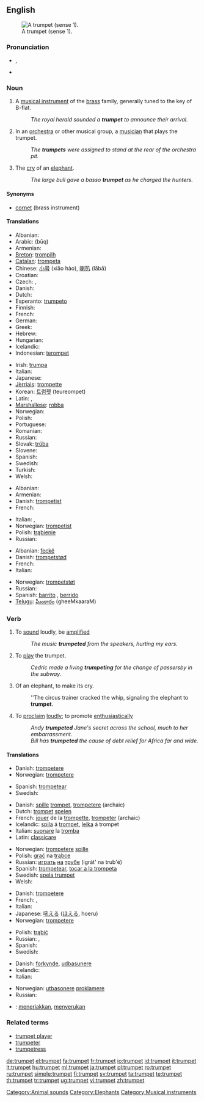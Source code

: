 {{wikipedia}}
==English==
[[Image:Trumpet.jpg|thumb|right|A trumpet (sense 1).]]

===Pronunciation===
* {{IPA|/ˈtrʌmpət/}}, {{SAMPA|/"trVmp@t/}}
* {{audio|En-us-trumpet.ogg|Audio (US)}}

===Noun===
{{en-noun}}

# A [[musical instrument]] of the [[brass]] family, generally tuned to the key of B-flat.
#: ''The royal herald sounded a '''trumpet''' to announce their arrival.''
# In an [[orchestra]] or other musical group, a [[musician]] that plays the trumpet.
#: ''The '''trumpets''' were assigned to stand at the rear of the orchestra pit.''
# The [[cry]] of an [[elephant]].
#: ''The large bull gave a basso '''trumpet''' as he charged the hunters.''

====Synonyms====
* [[cornet]] (brass instrument)

====Translations====
{{trans-top|brass instrument}}
* Albanian: {{t+|sq|bori|xs=Albanian}}
* Arabic: {{Arab|[[بوق]]}} (būq) {{m}}
* Armenian: {{t-|hy|շեփոր|tr=šep'or|sc=Armn|xs=Armenian}}
* [[Breton]]: [[trompilh]]
* [[Catalan]]: [[trompeta]] {{f}}
* Chinese: [[小号]] (xiǎo hào), [[喇叭]] (lǎbā)
* Croatian: {{t-|hr|truba|f}}
* Czech: {{t-|cs|trubka|f}}, {{t-|cs|trumpeta|f}}
* Danish: {{t-|da|trompet|c}}
* Dutch: {{t+|nl|trompet|f}}
* Esperanto: [[trumpeto]]
* Finnish: {{t+|fi|trumpetti}}
* French: {{t+|fr|trompette|f}}
* German: {{t+|de|Trompete|f}}
* Greek: {{t+|el|τρομπέτα|f|tr=trompéta|sc=Grek}}
* Hebrew: {{t+|he|חצוצרה|f|alt=חֲצוֹצְרָה|sc=Hebr}}
* Hungarian: {{t+|hu|trombita}}
* Icelandic: {{t-|is|trompet|m}}
* Indonesian: [[terompet]]
{{trans-mid}}
* Irish: [[trumpa]] {{m}}
* Italian: {{t+|it|tromba|f}}
* Japanese: {{t+|ja|トランペット|tr=torampetto|sc=Jpan}}
* [[Jèrriais]]: [[trompette]] {{f}}
* Korean: [[트럼펫]] (teureompet)
* Latin: {{t-|la|buccina}}, {{t-|la|trumpeta}}
* [[Marshallese]]: [[robba]]
* Norwegian: {{t+|no|trompet|m}}
* Polish: {{t-|pl|trąbka|f}}
* Portuguese: {{t+|pt|trombeta|f}}
* Romanian: {{t+|ro|trompetă|f}}
* Russian: {{t+|ru|труба|f|tr=trubá|sc=Cyrl}}
* Slovak: [[trúba]] {{f}}
* Slovene: {{t+|sl|trobenta|f}}
* Spanish: {{t+|es|trompeta|f}}
* Swedish: {{t+|sv|trumpet|c}}
* Turkish: {{t+|tr|trampet}}
* Welsh: {{t-|cy|utgorn|m|xs=Welsh}}
{{trans-bottom}}

{{trans-top|musician playing a trumpet}}
* Albanian: {{t+|sq|borizan|xs=Albanian}}
* Armenian: {{t|hy|շեփորահար|tr=šep'orahar|sc=Armn|xs=Armenian}}
* Danish: [[trompetist]]
* French: {{t+|fr|trompettiste}}
{{trans-mid}}
* Italian: {{t+|it|tromba|f}}, {{t-|it|trombettista|m}}
* Norwegian: [[trompetist]] {{m}}
* Polish: [[trąbienie]] {{n}}
* Russian: {{t+|ru|трубач|m|tr=trubáč|sc=Cyrl}}
{{trans-bottom}}

{{trans-top|elephant noise}}
* Albanian: [[feçkë]]
* Danish: [[trompetstød]]
* French: {{t+|fr|barrissement}}
* Italian: {{t-|it|barrito|m}}
{{trans-mid}}
* Norwegian: [[trompetstøt]] {{n}}
* Russian: {{t+|ru|рев|m|sc=Cyrl}}
* Spanish: [[barrito]] {{m}}, [[berrido]] {{m}}
* [[Telugu]]: [[ఘీంకారం]] (gheeMkaaraM)
{{trans-bottom}}

===Verb===
{{en-verb}}

# {{intransitive}} To [[sound]] loudly, be [[amplified]]
#: ''The music '''trumpeted''' from the speakers, hurting my ears.''
# {{intransitive}} To [[play]] the trumpet.
#: ''Cedric made a living '''trumpeting''' for the change of passersby in the subway.''
# {{intransitive}} Of an elephant, to make its cry.
#: ''The circus trainer cracked the whip, signaling the elephant to '''trumpet'''.
# {{transitive}} To [[proclaim]] [[loudly]]; to promote [[enthusiastic]]ally
#: ''Andy '''trumpeted''' Jane's secret across the school, much to her embarrassment.''
#: ''Bill has '''trumpeted''' the cause of debt relief for Africa far and wide.''

====Translations====
{{trans-top|sound loudly}}
* Danish: [[trompetere]]
* Norwegian: [[trompetere]]
{{trans-mid}}
* Spanish: [[trompetear]]
* Swedish: {{t-|sv|trumpeta}}
{{trans-bottom}}

{{trans-top|play the instrument}}
* Danish: [[spille]] [[trompet]], [[trompetere]] (archaic)
* Dutch: [[trompet]] [[spelen]]
* French: [[jouer]] de la [[trompette]], [[trompeter]] (archaic)
* Icelandic: [[spila]] á [[trompet]], [[leika]] á trompet
* Italian: [[suonare]] la [[tromba]]
* Latin: [[classicare]]
{{trans-mid}}
* Norwegian: [[trompetere]] [[spille]]
* Polish: [[grać]] na [[trąbka|trąbce]]
* Russian: [[играть]] [[на]] [[труба|трубе]] (igrát' na trub'é)
* Spanish: [[trompetear]], [[tocar a la trompeta]]
* Swedish: [[spela trumpet]]
* Welsh: {{t-|cy|utganu|xs=Welsh}}
{{trans-bottom}}

{{trans-top|make an elephant call}}
* Danish: [[trompetere]]
* French: {{t+|fr|baréter}}, {{t+|fr|barrir}}
* Italian: {{t-|it|barrire}}
* Japanese: [[吼える]] ([[ほえる]], hoeru)
* Norwegian: [[trompetere]]
{{trans-mid}}
* Polish: [[trąbić]]
* Russian: {{t+|ru|реветь|sc=Cyrl}}, {{t+|ru|трубить|tr=trubít'|sc=Cyrl}}
* Spanish: {{t+|es|barritar}}
* Swedish: {{t-|sv|trumpeta}}
{{trans-bottom}}

{{trans-top|proclaim loudly}}
* Danish: [[forkynde]], [[udbasunere]]
* Icelandic: {{t+|is|básúna}}
* Italian: {{t-|it|strombazzare}}
{{trans-mid}}
* Norwegian: [[utbasonere]] [[proklamere]]
* Russian: {{t+|ru|раструбить|sc=Cyrl}}
{{trans-bottom}}

{{checktrans}}
* {{ttbc|Indonesian}}: [[teriak|meneriakkan]], [[seru|menyerukan]]

===Related terms===
* [[trumpet player]]
* [[trumpeter]]
* [[trumpetress]]

[[Category:Animal sounds]]
[[Category:Elephants]]
[[Category:Musical instruments]]

[[de:trumpet]]
[[el:trumpet]]
[[fa:trumpet]]
[[fr:trumpet]]
[[io:trumpet]]
[[id:trumpet]]
[[it:trumpet]]
[[lt:trumpet]]
[[hu:trumpet]]
[[ml:trumpet]]
[[ja:trumpet]]
[[pl:trumpet]]
[[ro:trumpet]]
[[ru:trumpet]]
[[simple:trumpet]]
[[fi:trumpet]]
[[sv:trumpet]]
[[ta:trumpet]]
[[te:trumpet]]
[[th:trumpet]]
[[tr:trumpet]]
[[ug:trumpet]]
[[vi:trumpet]]
[[zh:trumpet]]